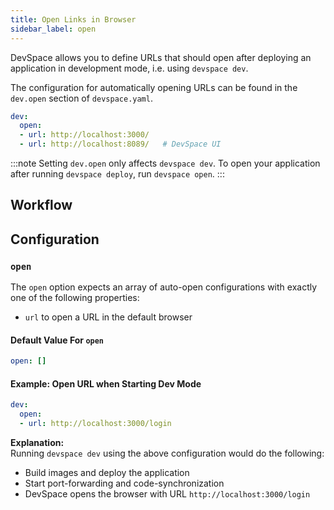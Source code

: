 ```yaml
---
title: Open Links in Browser
sidebar_label: open
---
```



DevSpace allows you to define URLs that should open after deploying an application in development mode, i.e. using `devspace dev`.

The configuration for automatically opening URLs can be found in the `dev.open` section of `devspace.yaml`.
```yaml
dev:
  open:
  - url: http://localhost:3000/
  - url: http://localhost:8089/   # DevSpace UI
```

:::note
Setting `dev.open` only affects `devspace dev`. To open your application after running `devspace deploy`, run `devspace open`.
:::


## Workflow
<FragmentWorkflowOpenLinks/>


## Configuration

### `open`
The `open` option expects an array of auto-open configurations with exactly one of the following properties:
- `url` to open a URL in the default browser

#### Default Value For `open`
```yaml
open: []
```

#### Example: Open URL when Starting Dev Mode
```yaml
dev:
  open:
  - url: http://localhost:3000/login
```
**Explanation:**  
Running `devspace dev` using the above configuration would do the following:
- Build images and deploy the application
- Start port-forwarding and code-synchronization
- DevSpace opens the browser with URL `http://localhost:3000/login`
